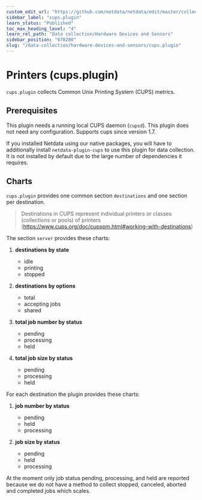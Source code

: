 ```yaml
---
custom_edit_url: "https://github.com/netdata/netdata/edit/master/collectors/cups.plugin/README.md"
sidebar_label: "cups.plugin"
learn_status: "Published"
toc_max_heading_level: "4"
learn_rel_path: "Data collection/Hardware Devices and Sensors"
sidebar_position: "678280"
slug: "/data-collection/hardware-devices-and-sensors/cups.plugin"
---
```



# Printers (cups.plugin)

`cups.plugin` collects Common Unix Printing System (CUPS) metrics.

## Prerequisites

This plugin needs a running local CUPS daemon (`cupsd`). This plugin does not need any configuration. Supports cups since version 1.7.

If you installed Netdata using our native packages, you will have to additionally install `netdata-plugin-cups` to use this plugin for data collection. It is not installed by default due to the large number of dependencies it requires.

## Charts

`cups.plugin` provides one common section `destinations` and one section per destination.

> Destinations in CUPS represent individual printers or classes (collections or pools) of printers (<https://www.cups.org/doc/cupspm.html#working-with-destinations>)

The section `server` provides these charts:

1.  **destinations by state**

    -   idle
    -   printing
    -   stopped

2.  **destinations by options**

    -   total
    -   accepting jobs
    -   shared

3.  **total job number by status**

    -   pending
    -   processing
    -   held

4.  **total job size by status**

    -   pending
    -   processing
    -   held

For each destination the plugin provides these charts:

1.  **job number by status**

    -   pending
    -   held
    -   processing

2.  **job size by status**

    -   pending
    -   held
    -   processing

At the moment only job status pending, processing, and held are reported because we do not have a method to collect stopped, canceled, aborted and completed jobs which scales.


